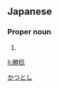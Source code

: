 ==Japanese==
{{ja-kanjitab|勝|稔}}

===Proper noun===
{{ja-pos|proper|かつとし}}

# {{given name|male|lang=ja}}

[[Category:Japanese male given names|かつとし]]

[[li:勝稔]]